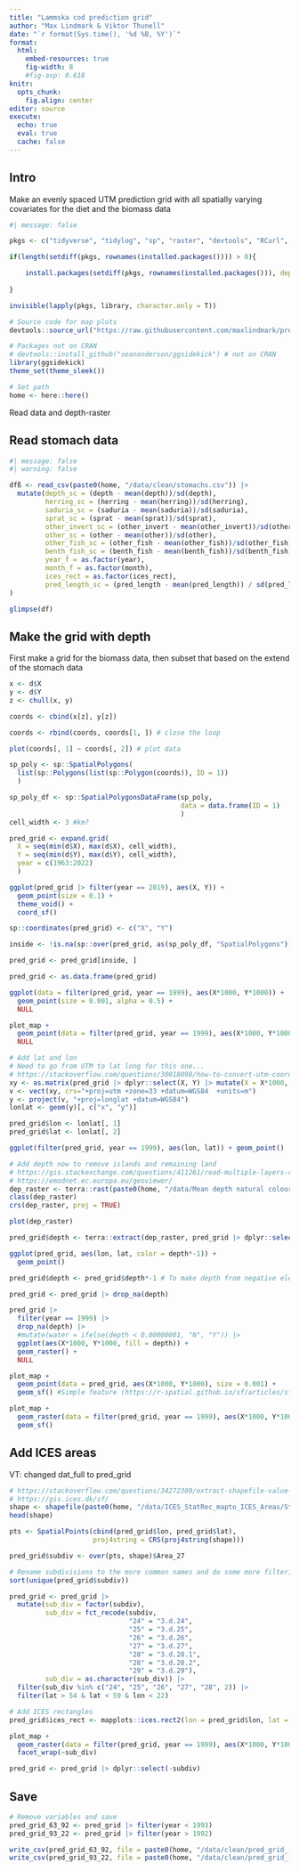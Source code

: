 ```yaml
---
title: "Lammska cod prediction grid"
author: "Max Lindmark & Viktor Thunell"
date: "`r format(Sys.time(), '%d %B, %Y')`"
format: 
  html:
    embed-resources: true
    fig-width: 8
    #fig-asp: 0.618
knitr: 
  opts_chunk:
    fig.align: center
editor: source
execute: 
  echo: true
  eval: true
  cache: false
---
```


## Intro
Make an evenly spaced UTM prediction grid with all spatially varying covariates for the diet and the biomass data

```r
#| message: false

pkgs <- c("tidyverse", "tidylog", "sp", "raster", "devtools", "RCurl", "sdmTMB", "terra", "ncdf4", "chron") 

if(length(setdiff(pkgs, rownames(installed.packages()))) > 0){

    install.packages(setdiff(pkgs, rownames(installed.packages())), dependencies = T)
  
}

invisible(lapply(pkgs, library, character.only = T))

# Source code for map plots
devtools::source_url("https://raw.githubusercontent.com/maxlindmark/pred-prey-overlap/main/R/functions/map-plot.R")

# Packages not on CRAN
# devtools::install_github("seananderson/ggsidekick") # not on CRAN 
library(ggsidekick)
theme_set(theme_sleek())

# Set path
home <- here::here()
```

Read data and depth-raster

## Read stomach data

```r
#| message: false
#| warning: false

dfß <- read_csv(paste0(home, "/data/clean/stomachs.csv")) |>
  mutate(depth_sc = (depth - mean(depth))/sd(depth),
         herring_sc = (herring - mean(herring))/sd(herring),
         saduria_sc = (saduria - mean(saduria))/sd(saduria),          
         sprat_sc = (sprat - mean(sprat))/sd(sprat),
         other_invert_sc = (other_invert - mean(other_invert))/sd(other_invert),
         other_sc = (other - mean(other))/sd(other),
         other_fish_sc = (other_fish - mean(other_fish))/sd(other_fish),
         benth_fish_sc = (benth_fish - mean(benth_fish))/sd(benth_fish),
         year_f = as.factor(year),
         month_f = as.factor(month),
         ices_rect = as.factor(ices_rect),
         pred_length_sc = (pred_length - mean(pred_length)) / sd(pred_length),
) 

glimpse(df)
```


## Make the grid with depth
First make a grid for the biomass data, then subset that based on the extend of the stomach data

```r

x <- d$X
y <- d$Y
z <- chull(x, y)

coords <- cbind(x[z], y[z])

coords <- rbind(coords, coords[1, ]) # close the loop

plot(coords[, 1] ~ coords[, 2]) # plot data

sp_poly <- sp::SpatialPolygons(
  list(sp::Polygons(list(sp::Polygon(coords)), ID = 1))
  )

sp_poly_df <- sp::SpatialPolygonsDataFrame(sp_poly,
                                           data = data.frame(ID = 1)
                                           )
cell_width <- 3 #km?

pred_grid <- expand.grid(
  X = seq(min(d$X), max(d$X), cell_width),
  Y = seq(min(d$Y), max(d$Y), cell_width),
  year = c(1963:2022)
  )

ggplot(pred_grid |> filter(year == 2019), aes(X, Y)) +
  geom_point(size = 0.1) +
  theme_void() +
  coord_sf()

sp::coordinates(pred_grid) <- c("X", "Y")

inside <- !is.na(sp::over(pred_grid, as(sp_poly_df, "SpatialPolygons")))

pred_grid <- pred_grid[inside, ]

pred_grid <- as.data.frame(pred_grid)

ggplot(data = filter(pred_grid, year == 1999), aes(X*1000, Y*1000)) + 
  geom_point(size = 0.001, alpha = 0.5) +
  NULL

plot_map +
  geom_point(data = filter(pred_grid, year == 1999), aes(X*1000, Y*1000), size = 0.001, alpha = 0.5) +
  NULL

# Add lat and lon
# Need to go from UTM to lat long for this one...
# https://stackoverflow.com/questions/30018098/how-to-convert-utm-coordinates-to-lat-and-long-in-r
xy <- as.matrix(pred_grid |> dplyr::select(X, Y) |> mutate(X = X*1000, Y = Y*1000))
v <- vect(xy, crs="+proj=utm +zone=33 +datum=WGS84  +units=m")
y <- project(v, "+proj=longlat +datum=WGS84")
lonlat <- geom(y)[, c("x", "y")]

pred_grid$lon <- lonlat[, 1]
pred_grid$lat <- lonlat[, 2]

ggplot(filter(pred_grid, year == 1999), aes(lon, lat)) + geom_point()

# Add depth now to remove islands and remaining land
# https://gis.stackexchange.com/questions/411261/read-multiple-layers-raster-from-ncdf-file-using-terra-package
# https://emodnet.ec.europa.eu/geoviewer/
dep_raster <- terra::rast(paste0(home, "/data/Mean depth natural colour (with land).nc"))
class(dep_raster)
crs(dep_raster, proj = TRUE)

plot(dep_raster)

pred_grid$depth <- terra::extract(dep_raster, pred_grid |> dplyr::select(lon, lat))$elevation

ggplot(pred_grid, aes(lon, lat, color = depth*-1)) + 
  geom_point()

pred_grid$depth <- pred_grid$depth*-1 # To make depth from negative elevation in relation to sea surface??

pred_grid <- pred_grid |> drop_na(depth)

pred_grid |> 
  filter(year == 1999) |> 
  drop_na(depth) |> 
  #mutate(water = ifelse(depth < 0.00000001, "N", "Y")) |> 
  ggplot(aes(X*1000, Y*1000, fill = depth)) + 
  geom_raster() +
  NULL

plot_map + 
  geom_point(data = pred_grid, aes(X*1000, Y*1000), size = 0.001) + 
  geom_sf() #Simple feature (https://r-spatial.github.io/sf/articles/sf1.html)

plot_map + 
  geom_raster(data = filter(pred_grid, year == 1999), aes(X*1000, Y*1000, fill = depth), size = 0.001) + 
  geom_sf()
```

<!-- ### Substrate -->
<!-- First add lat and lon based on X and Y (utm) -->

<!-- ```{r substrate} -->
<!-- substrate <- terra::rast(paste0(home, "/data/substrate-tif/BALANCE_SEABED_SEDIMENT.tif")) -->

<!-- newcrs <- "+proj=longlat +datum=WGS84" -->

<!-- substrate_longlat = terra::project(substrate, newcrs) -->

<!-- plot(substrate_longlat) -->

<!-- # Now extract the values from the saduria raster to pred_grid -->
<!-- pred_grid$substrate <- terra::extract(substrate_longlat, pred_grid |> dplyr::select(lon, lat))$BALANCE_SEABED_SEDIMENT -->

<!-- unique(pred_grid$substrate) -->

<!-- factor(sort(unique(round(pred_grid$substrate)))) -->

<!-- pred_grid$substrate <- round(pred_grid$substrate) -->

<!-- pred_grid <- pred_grid %>% mutate(substrate = ifelse(substrate == 1, "bedrock", substrate), -->
<!--                                   substrate = ifelse(substrate == 2, "hard-bottom complex", substrate), -->
<!--                                   substrate = ifelse(substrate == 3, "sand", substrate), -->
<!--                                   substrate = ifelse(substrate == 4, "hard clay", substrate), -->
<!--                                   substrate = ifelse(substrate == 5, "mud", substrate)) -->

<!-- # I. Bedrock. -->
<!-- # II. Hard bottom complex, includes patchy hard surfaces and coarse sand (sometimes also clay) to boulders. -->
<!-- # III. Sand including fine to coarse sand (with gravel exposures). -->
<!-- # IV. Hard clay sometimes/often/possibly exposed or covered with a thin layer of sand/gravel. -->
<!-- # V. Mud including gyttja-clay to gyttja-silt. -->

<!-- # Plot -->
<!-- ggplot(pred_grid, aes(X, Y, fill = substrate)) + -->
<!--   geom_raster() + -->
<!--   coord_sf() -->
<!-- ``` -->

<!-- Add month_year variable for matching with raster layers -->

<!-- ```{r merge quarters} -->
<!-- pred_grid_1 <- pred_grid |> mutate(quarter = 1) -->
<!-- pred_grid_4 <- pred_grid |> mutate(quarter = 4) -->

<!-- dat <- bind_rows(pred_grid_1, pred_grid_4) |>  -->
<!--   mutate(month = ifelse(quarter == 1, 2, 11), # most common months -->
<!--          month_year = paste(month, year, sep = "_")) -->
<!-- ``` -->

<!-- ## Oxygen -->

<!-- ```{r oxygen} -->
<!-- # Downloaded from here: https://data.marine.copernicus.eu/products -->
<!-- # Extract raster points: https://gisday.wordpress.com/2014/03/24/extract-raster-values-from-points-using-r/comment-page-1/ -->
<!-- # https://rpubs.com/boyerag/297592 -->
<!-- # https://pjbartlein.github.io/REarthSysSci/netCDF.html#get-a-variable -->
<!-- # Open the netCDF file -->
<!-- ncin <- nc_open(paste0(home, "/data/NEMO/cmems_mod_bal_bgc_my_P1M-m_1691065496556.nc")) -->

<!-- print(ncin) -->

<!-- # Get longitude and latitude -->
<!-- lon <- ncvar_get(ncin,"lon") -->
<!-- nlon <- dim(lon) -->
<!-- head(lon) -->

<!-- lat <- ncvar_get(ncin,"lat") -->
<!-- nlat <- dim(lat) -->
<!-- head(lat) -->

<!-- # Get time -->
<!-- time <- ncvar_get(ncin,"time") -->
<!-- time -->

<!-- tunits <- ncatt_get(ncin,"time","units") -->
<!-- nt <- dim(time) -->
<!-- nt -->
<!-- tunits -->

<!-- # Get oxygen -->
<!-- dname <- "o2b" -->

<!-- oxy_array <- ncvar_get(ncin,dname) -->
<!-- dlname <- ncatt_get(ncin,dname,"long_name") -->
<!-- dunits <- ncatt_get(ncin,dname,"units") -->
<!-- fillvalue <- ncatt_get(ncin,dname,"_FillValue") -->
<!-- dim(oxy_array) -->

<!-- # Get global attributes -->
<!-- title <- ncatt_get(ncin,0,"title") -->
<!-- institution <- ncatt_get(ncin,0,"institution") -->
<!-- datasource <- ncatt_get(ncin,0,"source") -->
<!-- references <- ncatt_get(ncin,0,"references") -->
<!-- history <- ncatt_get(ncin,0,"history") -->
<!-- Conventions <- ncatt_get(ncin,0,"Conventions") -->

<!-- # Convert time: split the time units string into fields -->
<!-- tustr <- strsplit(tunits$value, " ") -->
<!-- tdstr <- strsplit(unlist(tustr)[3], "-") -->
<!-- tmonth <- as.integer(unlist(tdstr)[2]) -->
<!-- tday <- as.integer(unlist(tdstr)[3]) -->
<!-- tyear <- as.integer(unlist(tdstr)[1]) -->

<!-- # Here I deviate from the guide a little bit. Save this info: -->
<!-- dates <- chron(time, origin = c(tmonth, tday, tyear)) -->

<!-- # Crop the date variable -->
<!-- months <- as.numeric(substr(dates, 2, 3)) -->
<!-- years <- as.numeric(substr(dates, 8, 9)) -->
<!-- years <- ifelse(years > 90, 1900 + years, 2000 + years) -->

<!-- # Replace netCDF fill values with NA's -->
<!-- oxy_array[oxy_array == fillvalue$value] <- NA -->

<!-- dim(oxy_array) -->
<!-- str(dim(oxy_array)) -->
<!-- # The third slot is the date index -->

<!-- # Loop through all "dates", put into a list  -->
<!-- dlist <- list() -->

<!-- for(i in 1:length(months)) { -->

<!--   oxy_sub <- oxy_array[, , i] -->

<!--   dlist[[i]] <- oxy_sub -->

<!-- } -->

<!-- # Name the list -->
<!-- names(dlist) <- paste(months, years, sep = "_") -->
<!-- str(dlist) -->

<!-- # Create data holding object -->
<!-- oxy_data_list <- list() -->

<!-- # Loop through each month_year and extract raster values for the cpue data points -->
<!-- for(i in unique(dat$month_year)) { # We can use q1 as looping index, doesn't matter! -->

<!--   # Set plot limits -->
<!--   ymin = 54; ymax = 58; xmin = 12; xmax = 22 -->

<!--   # Subset a month-year combination -->
<!--   oxy_slice <- dlist[[i]] -->

<!--   # Create raster for that year (i) -->
<!--   r <- raster(t(oxy_slice), xmn = min(lon), xmx = max(lon), ymn = min(lat), ymx = max(lat), -->
<!--               crs = CRS("+proj=longlat +ellps=WGS84 +datum=WGS84 +no_defs+ towgs84=0,0,0")) -->

<!--   # Flip... -->
<!--   r <- flip(r, direction = 'y') -->

<!--   plot(r, main = paste(i), ylim = c(ymin, ymax), xlim = c(xmin, xmax)) -->

<!--   # Filter the same year (i) in the cpue data and select only coordinates -->
<!--   d_slice <- dat %>% filter(month_year == i) %>% dplyr::select(lon, lat) -->

<!--   # Make into a SpatialPoints object -->
<!--   data_sp <- SpatialPoints(d_slice) -->

<!--   # Extract raster value (oxygen) -->
<!--   rasValue <- raster::extract(r, data_sp) -->

<!--   # Now we want to plot the results of the raster extractions by plotting the cpue data points over a raster and saving it for each year. -->
<!--   # Make the SpatialPoints object into a raster again (for plot) -->
<!--   df <- as.data.frame(data_sp) -->

<!--   # Add in the raster value in the df holding the coordinates for the cpue data -->
<!--   d_slice$oxy <- rasValue -->

<!--   # Add in which year -->
<!--   d_slice$month_year <- i -->

<!--   # Now the unit of oxygen is mmol/m3. I want it to be ml/L. The original model is in unit ml/L -->
<!--   # and it's been converted by the data host. Since it was converted without accounting for -->
<!--   # pressure or temperature, I can simply use the following conversion factor: -->
<!--   # 1 ml/l = 103/22.391 = 44.661 μmol/l -> 1 ml/l = 0.044661 mmol/l = 44.661 mmol/m^3 -> 0.0223909 ml/l = 1mmol/m^3 -->
<!--   # https://ocean.ices.dk/tools/unitconversion.aspx -->

<!--   d_slice$oxy <- d_slice$oxy * 0.0223909 -->

<!--   # Add each years' data in the list -->
<!--   oxy_data_list[[i]] <- d_slice -->

<!-- } -->

<!-- # Now create a data frame from the list of all annual values -->
<!-- big_dat_oxy <- dplyr::bind_rows(oxy_data_list) -->
<!-- ``` -->

<!-- #### Temperature -->

<!-- ```{r temperature} -->
<!-- # Open the netCDF file -->
<!-- ncin <- nc_open(paste0(home, "/data/NEMO/cmems_mod_bal_phy_my_P1M-m_1691065935335.nc")) -->

<!-- print(ncin) -->

<!-- # Get longitude and latitude -->
<!-- lon <- ncvar_get(ncin,"lon") -->
<!-- nlon <- dim(lon) -->
<!-- head(lon) -->

<!-- lat <- ncvar_get(ncin,"lat") -->
<!-- nlat <- dim(lat) -->
<!-- head(lat) -->

<!-- # Get time -->
<!-- time <- ncvar_get(ncin,"time") -->
<!-- time -->

<!-- tunits <- ncatt_get(ncin,"time","units") -->
<!-- nt <- dim(time) -->
<!-- nt -->
<!-- tunits -->

<!-- # Get temperature -->
<!-- dname <- "bottomT" -->

<!-- temp_array <- ncvar_get(ncin,dname) -->
<!-- dlname <- ncatt_get(ncin,dname,"long_name") -->
<!-- dunits <- ncatt_get(ncin,dname,"units") -->
<!-- fillvalue <- ncatt_get(ncin,dname,"_FillValue") -->
<!-- dim(temp_array) -->

<!-- # Get global attributes -->
<!-- title <- ncatt_get(ncin,0,"title") -->
<!-- institution <- ncatt_get(ncin,0,"institution") -->
<!-- datasource <- ncatt_get(ncin,0,"source") -->
<!-- references <- ncatt_get(ncin,0,"references") -->
<!-- history <- ncatt_get(ncin,0,"history") -->
<!-- Conventions <- ncatt_get(ncin,0,"Conventions") -->

<!-- # Convert time: split the time units string into fields -->
<!-- tustr <- strsplit(tunits$value, " ") -->
<!-- tdstr <- strsplit(unlist(tustr)[3], "-") -->
<!-- tmonth <- as.integer(unlist(tdstr)[2]) -->
<!-- tday <- as.integer(unlist(tdstr)[3]) -->
<!-- tyear <- as.integer(unlist(tdstr)[1]) -->

<!-- # Here I deviate from the guide a little bit. Save this info: -->
<!-- dates <- chron(time, origin = c(tmonth, tday, tyear)) -->

<!-- # Crop the date variable -->
<!-- months <- as.numeric(substr(dates, 2, 3)) -->
<!-- years <- as.numeric(substr(dates, 8, 9)) -->
<!-- years <- ifelse(years > 90, 1900 + years, 2000 + years) -->

<!-- # Replace netCDF fill values with NA's -->
<!-- temp_array[temp_array == fillvalue$value] <- NA -->

<!-- # Loop through all "dates", put into a list  -->
<!-- dlist <- list() -->

<!-- for(i in 1:length(months)) { -->

<!--   temp_sub <- temp_array[, , i] -->

<!--   dlist[[i]] <- temp_sub -->

<!-- } -->

<!-- # Name the list -->
<!-- names(dlist) <- paste(months, years, sep = "_") -->
<!-- str(dlist) -->

<!-- # Create data holding object -->
<!-- temp_data_list <- list() -->

<!-- # Loop through each month_year and extract raster values for the cpue data points -->
<!-- for(i in unique(dat$month_year)) { # We can use q1 as looping index, doesn't matter! -->

<!--   # Set plot limits -->
<!--   ymin = 54; ymax = 58; xmin = 12; xmax = 22 -->

<!--   # Subset a month-year combination -->
<!--   temp_slice <- dlist[[i]] -->

<!--   # Create raster for that year (i) -->
<!--   r <- raster(t(temp_slice), xmn = min(lon), xmx = max(lon), ymn = min(lat), ymx = max(lat), -->
<!--               crs = CRS("+proj=longlat +ellps=WGS84 +datum=WGS84 +no_defs+ towgs84=0,0,0")) -->

<!--   # Flip... -->
<!--   r <- flip(r, direction = 'y') -->

<!--   plot(r, main = paste(i), ylim = c(ymin, ymax), xlim = c(xmin, xmax)) -->

<!--   # Filter the same year (i) in the cpue data and select only coordinates -->
<!--   d_slice <- dat %>% filter(month_year == i) %>% dplyr::select(lon, lat) -->

<!--   # Make into a SpatialPoints object -->
<!--   data_sp <- SpatialPoints(d_slice) -->

<!--   # Extract raster value (oxygen) -->
<!--   rasValue <- raster::extract(r, data_sp) -->

<!--   # Now we want to plot the results of the raster extractions by plotting the cpue data points over a raster and saving it for each year. -->
<!--   # Make the SpatialPoints object into a raster again (for plot) -->
<!--   df <- as.data.frame(data_sp) -->

<!--   # Add in the raster value in the df holding the coordinates for the cpue data -->
<!--   d_slice$temp <- rasValue -->

<!--   # Add in which year -->
<!--   d_slice$month_year <- i -->

<!--   # Add each years' data in the list -->
<!--   temp_data_list[[i]] <- d_slice -->

<!-- } -->

<!-- # Now create a data frame from the list of all annual values -->
<!-- big_dat_temp <- dplyr::bind_rows(temp_data_list) -->
<!-- ``` -->

<!-- #### Salinity -->

<!-- ```{r salinity} -->
<!-- # Open the netCDF file -->
<!-- ncin <- nc_open(paste0(home, "/data/NEMO/cmems_mod_bal_phy_my_P1M-m_1691065974147.nc")) -->

<!-- print(ncin) -->

<!-- # Get longitude and latitude -->
<!-- lon <- ncvar_get(ncin,"lon") -->
<!-- nlon <- dim(lon) -->
<!-- head(lon) -->

<!-- lat <- ncvar_get(ncin,"lat") -->
<!-- nlat <- dim(lat) -->
<!-- head(lat) -->

<!-- # Get time -->
<!-- time <- ncvar_get(ncin,"time") -->
<!-- time -->

<!-- tunits <- ncatt_get(ncin,"time","units") -->
<!-- nt <- dim(time) -->
<!-- nt -->
<!-- tunits -->

<!-- # Get Salinity -->
<!-- dname <- "sob" -->

<!-- sal_array <- ncvar_get(ncin,dname) -->
<!-- dlname <- ncatt_get(ncin,dname,"long_name") -->
<!-- dunits <- ncatt_get(ncin,dname,"units") -->
<!-- fillvalue <- ncatt_get(ncin,dname,"_FillValue") -->
<!-- dim(sal_array) -->

<!-- # Get global attributes -->
<!-- title <- ncatt_get(ncin,0,"title") -->
<!-- institution <- ncatt_get(ncin,0,"institution") -->
<!-- datasource <- ncatt_get(ncin,0,"source") -->
<!-- references <- ncatt_get(ncin,0,"references") -->
<!-- history <- ncatt_get(ncin,0,"history") -->
<!-- Conventions <- ncatt_get(ncin,0,"Conventions") -->

<!-- # Convert time: split the time units string into fields -->
<!-- tustr <- strsplit(tunits$value, " ") -->
<!-- tdstr <- strsplit(unlist(tustr)[3], "-") -->
<!-- tmonth <- as.integer(unlist(tdstr)[2]) -->
<!-- tday <- as.integer(unlist(tdstr)[3]) -->
<!-- tyear <- as.integer(unlist(tdstr)[1]) -->

<!-- # Here I deviate from the guide a little bit. Save this info: -->
<!-- dates <- chron(time, origin = c(tmonth, tday, tyear)) -->

<!-- # Crop the date variable -->
<!-- months <- as.numeric(substr(dates, 2, 3)) -->
<!-- years <- as.numeric(substr(dates, 8, 9)) -->
<!-- years <- ifelse(years > 90, 1900 + years, 2000 + years) -->

<!-- # Replace netCDF fill values with NA's -->
<!-- sal_array[sal_array == fillvalue$value] <- NA -->

<!-- # Loop through all "dates", put into a list  -->
<!-- dlist <- list() -->

<!-- for(i in 1:length(months)) { -->

<!--   sal_sub <- sal_array[, , i] -->

<!--   dlist[[i]] <- sal_sub -->

<!-- } -->

<!-- # Name the list -->
<!-- names(dlist) <- paste(months, years, sep = "_") -->
<!-- str(dlist) -->

<!-- # Create data holding object -->
<!-- sal_data_list <- list() -->

<!-- # Loop through each month_year and extract raster values for the cpue data points -->
<!-- for(i in unique(dat$month_year)) { # We can use q1 as looping index, doesn't matter! -->

<!--   # Set plot limits -->
<!--   ymin = 54; ymax = 58; xmin = 12; xmax = 22 -->

<!--   # Subset a month-year combination -->
<!--   sal_slice <- dlist[[i]] -->

<!--   # Create raster for that year (i) -->
<!--   r <- raster(t(sal_slice), xmn = min(lon), xmx = max(lon), ymn = min(lat), ymx = max(lat), -->
<!--               crs = CRS("+proj=longlat +ellps=WGS84 +datum=WGS84 +no_defs+ towgs84=0,0,0")) -->

<!--   # Flip... -->
<!--   r <- flip(r, direction = 'y') -->

<!--   plot(r, main = paste(i), ylim = c(ymin, ymax), xlim = c(xmin, xmax)) -->

<!--   # Filter the same year (i) in the cpue data and select only coordinates -->
<!--   d_slice <- dat %>% filter(month_year == i) %>% dplyr::select(lon, lat) -->

<!--   # Make into a SpatialPoints object -->
<!--   data_sp <- SpatialPoints(d_slice) -->

<!--   # Extract raster value (oxygen) -->
<!--   rasValue <- raster::extract(r, data_sp) -->

<!--   # Now we want to plot the results of the raster extractions by plotting the cpue data points over a raster and saving it for each year. -->
<!--   # Make the SpatialPoints object into a raster again (for plot) -->
<!--   df <- as.data.frame(data_sp) -->

<!--   # Add in the raster value in the df holding the coordinates for the cpue data -->
<!--   d_slice$sal <- rasValue -->

<!--   # Add in which year -->
<!--   d_slice$month_year <- i -->

<!--   # Add each years' data in the list -->
<!--   sal_data_list[[i]] <- d_slice -->

<!-- } -->

<!-- # Now create a data frame from the list of all annual values -->
<!-- big_dat_sal <- dplyr::bind_rows(sal_data_list) -->
<!-- ``` -->

<!-- ```{r merge oxygen temp and salinity data with fish data} -->
<!-- env_dat <- left_join(big_dat_oxy, big_dat_temp, by = c("month_year", "lon", "lat")) |>  -->
<!--   left_join(big_dat_sal, by = c("month_year", "lon", "lat")) -->

<!-- # Now join these data with the full_dat -->
<!-- dat_full <- left_join(dat, env_dat, by = c("month_year", "lon", "lat")) -->
<!-- ``` -->

## Add ICES areas
VT: changed dat_full to pred_grid
```r
# https://stackoverflow.com/questions/34272309/extract-shapefile-value-to-point-with-r
# https://gis.ices.dk/sf/
shape <- shapefile(paste0(home, "/data/ICES_StatRec_mapto_ICES_Areas/StatRec_map_Areas_Full_20170124.shp"))
head(shape)

pts <- SpatialPoints(cbind(pred_grid$lon, pred_grid$lat), 
                     proj4string = CRS(proj4string(shape)))

pred_grid$subdiv <- over(pts, shape)$Area_27

# Rename subdivisions to the more common names and do some more filtering (by sub div and area)
sort(unique(pred_grid$subdiv))

pred_grid <- pred_grid |> 
  mutate(sub_div = factor(subdiv),
         sub_div = fct_recode(subdiv,
                              "24" = "3.d.24",
                              "25" = "3.d.25",
                              "26" = "3.d.26",
                              "27" = "3.d.27",
                              "28" = "3.d.28.1",
                              "28" = "3.d.28.2",
                              "29" = "3.d.29"),
         sub_div = as.character(sub_div)) |> 
  filter(sub_div %in% c("24", "25", "26", "27", "28", 2)) |> 
  filter(lat > 54 & lat < 59 & lon < 22)

# Add ICES rectangles
pred_grid$ices_rect <- mapplots::ices.rect2(lon = pred_grid$lon, lat = pred_grid$lat)

plot_map +
  geom_raster(data = filter(pred_grid, year == 1999), aes(X*1000, Y*1000, fill = depth)) +
  facet_wrap(~sub_div)

pred_grid <- pred_grid |> dplyr::select(-subdiv)

```

## Save

```r
# Remove variables and save
pred_grid_63_92 <- pred_grid |> filter(year < 1993)
pred_grid_93_22 <- pred_grid |> filter(year > 1992)

write_csv(pred_grid_63_92, file = paste0(home, "/data/clean/pred_grid_(1_2).csv"))
write_csv(pred_grid_93_22, file = paste0(home, "/data/clean/pred_grid_(2_2).csv"))
```